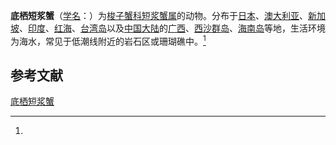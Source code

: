 {{Speciesbox
| name = 底栖短浆蟹
| status = 
| status_system = 
| image = 
| genus = Thalamita
| species = prymna
| authority = (Herbst, 1803)<ref name='id11681'>{{cite web| url =http://www.bioinfo.cn/db05/BjdwSpecies.php?action=view&id=11681| title =底栖短浆蟹| work =《中国动物物种编目数据库》| publisher =中国科学院微生物研究所| author =中国科学院动物研究所| accessdate =2009-04-28| deadurl =yes| archiveurl =https://web.archive.org/web/20160305100206/http://www.bioinfo.cn/db05/BjdwSpecies.php?action=view&id=11681| archivedate =2016-03-05}}</ref>
}}

'''底栖短浆蟹'''（[[学名|学名]]：{{lang|la|''Thalamita prymna''}}）为[[梭子蟹科|梭子蟹科]][[短浆蟹属|短浆蟹属]]的动物。分布于[[日本|日本]]、[[澳大利亚|澳大利亚]]、[[新加坡|新加坡]]、[[印度|印度]]、[[红海|红海]]、[[台湾岛|台湾岛]]以及[[中国大陆|中国大陆]]的[[广西|广西]]、[[西沙群岛|西沙群岛]]、[[海南岛|海南岛]]等地，生活环境为海水，常见于低潮线附近的岩石区或珊瑚礁中。<ref name='id11681'/>

== 参考文献 ==
{{reflist}}

{{Wikispecies|Thalamita prymna}}
{{Taxonbar|from=Q14476213}}

[[Category:短浆蟹属|底栖短浆蟹]]


{{螃蟹小作品}}